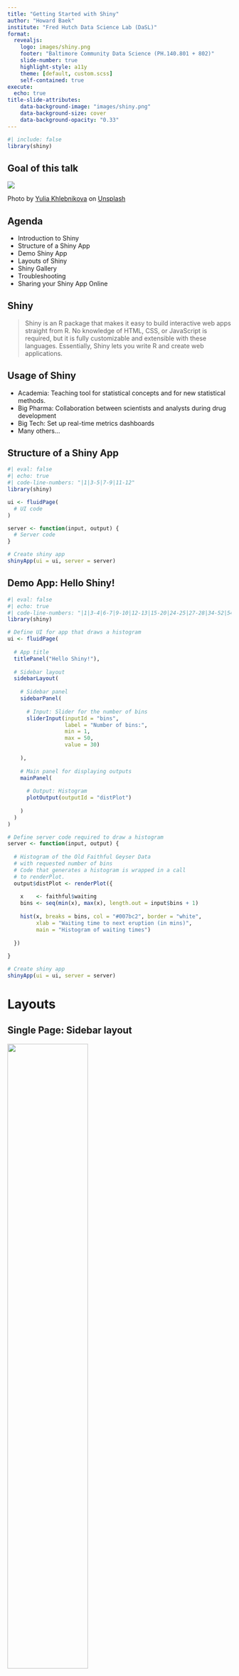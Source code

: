 ```yaml
---
title: "Getting Started with Shiny"
author: "Howard Baek"
institute: "Fred Hutch Data Science Lab (DaSL)"
format: 
  revealjs:
    logo: images/shiny.png
    footer: "Baltimore Community Data Science (PH.140.801 + 802)"
    slide-number: true
    highlight-style: a11y
    theme: [default, custom.scss]
    self-contained: true
execute:
  echo: true
title-slide-attributes:
    data-background-image: "images/shiny.png"
    data-background-size: cover
    data-background-opacity: "0.33"
---
```


```r
#| include: false
library(shiny)
```

## Goal of this talk


![](images/taste.jpg){fig-align="center"}


Photo by <a href="https://unsplash.com/@khlebnikovayulia?utm_source=unsplash&utm_medium=referral&utm_content=creditCopyText">Yulia Khlebnikova</a> on <a href="https://unsplash.com/photos/FDYbS43jUrU?utm_source=unsplash&utm_medium=referral&utm_content=creditCopyText">Unsplash</a>
 


## Agenda

- Introduction to Shiny
- Structure of a Shiny App
- Demo Shiny App
- Layouts of Shiny
- Shiny Gallery
- Troubleshooting
- Sharing your Shiny App Online


## Shiny

> Shiny is an R package that makes it easy to build interactive web apps straight from R. No knowledge of HTML, CSS, or JavaScript is required, but it is fully customizable and extensible with these languages. Essentially, Shiny lets you write R and create web applications.

## Usage of Shiny

- Academia: Teaching tool for statistical concepts and for new statistical methods.
- Big Pharma: Collaboration between scientists and analysts during drug development
- Big Tech: Set up real-time metrics dashboards 
- Many others...


## Structure of a Shiny App

```r
#| eval: false
#| echo: true
#| code-line-numbers: "|1|3-5|7-9|11-12"
library(shiny)

ui <- fluidPage(
  # UI code
)

server <- function(input, output) {
  # Server code
}

# Create shiny app
shinyApp(ui = ui, server = server)
```


## Demo App: Hello Shiny!

```r
#| eval: false
#| echo: true
#| code-line-numbers: "|1|3-4|6-7|9-10|12-13|15-20|24-25|27-28|34-52|54-55"
library(shiny)

# Define UI for app that draws a histogram
ui <- fluidPage(
  
  # App title
  titlePanel("Hello Shiny!"),
  
  # Sidebar layout 
  sidebarLayout(
    
    # Sidebar panel
    sidebarPanel(
      
      # Input: Slider for the number of bins
      sliderInput(inputId = "bins",
                  label = "Number of bins:",
                  min = 1,
                  max = 50,
                  value = 30)
      
    ),
    
    # Main panel for displaying outputs
    mainPanel(
      
      # Output: Histogram
      plotOutput(outputId = "distPlot")
      
    )
  )
)

# Define server code required to draw a histogram
server <- function(input, output) {
  
  # Histogram of the Old Faithful Geyser Data
  # with requested number of bins
  # Code that generates a histogram is wrapped in a call
  # to renderPlot.
  output$distPlot <- renderPlot({
    
    x    <- faithful$waiting
    bins <- seq(min(x), max(x), length.out = input$bins + 1)
    
    hist(x, breaks = bins, col = "#007bc2", border = "white",
         xlab = "Waiting time to next eruption (in mins)",
         main = "Histogram of waiting times")
    
  })
  
}

# Create shiny app
shinyApp(ui = ui, server = server)
```

# Layouts

## Single Page: Sidebar layout

![](images/layout-sidebar.png){fig-align="center" width="60%"}

::: aside
From [Mastering Shiny](https://mastering-shiny.org/action-layout.html#page-with-sidebar)
:::

## Single Page: Multi-row layout

![](images/layout-fluidrow.png){fig-align="center" width="60%"}

::: aside
From [Mastering Shiny](https://mastering-shiny.org/action-layout.html#multi-row)
:::

## Multi-page: Horizontal Tabs with `tabsetPanel()`

![](images/tabset.png){fig-align="center" width="60%"}


::: aside
From [Mastering Shiny](https://mastering-shiny.org/action-layout.html#tabsets)
:::


## Multi-page: Vertical Tabs with `navListPanel()`

![](images/navlistPanel.png){fig-align="center" width="60%"}

::: aside
From [Mastering Shiny](https://mastering-shiny.org/action-layout.html#navlists-and-navbars)
:::


## Multi-page: Dashboards

![](images/crandash.png){fig-align="center" width="40%"}


# Gallery


## Shiny Widgets Gallery

::: {style="text-align: center"}
<https://shiny.posit.co/r/gallery/widgets/widget-gallery/>
:::

<iframe data-src="https://gallery.shinyapps.io/081-widgets-gallery/" width="100%" height="500px" style="border:1px solid;border-radius: 5px;" data-external="1">

</iframe>

## Shiny App Gallery

# Troubleshooting and Sharing your Shiny App Online

## Troubleshooting

Missing parenthesis, commas, and typos

```r
#| eval: false
#| echo: true
library(shiny)

# Define UI for app that draws a histogram
ui <- fluidPage(
  
  # App title
  titlePanel("Hello Shiny!"),
  
  # Sidebar layout with input and output definitions
  sidebarLayout(
    
    # Sidebar panel for inputs
    sidebarPanel(
      
      # Input: Slider for the number of bins
      sliderInput(inputId = "bins",
                  label = "Number of bins:",
                  min = 1,
                  max = 50,
                  value = 30)
      
    ),
    
    # Main panel for displaying outputs
    mainPanel(
      
      # Output: Histogram
      plotOutput(outputId = "distPlot")
      
    )
  )
)

# Define server code required to draw a histogram
server <- function(input, output) {
  
  # Histogram of the Old Faithful Geyser Data
  # with requested number of bins
  # Code that generates a histogram is wrapped in a call
  # to renderPlot.
  output$distPlot <- renderPlot({
    
    x <- faithful$waiting
    bins <- seq(min(x), max(x), length.out = input$bins + 1)
    
    hist(x, breaks = bins, col = "#007bc2", border = "white",
         xlab = "Waiting time to next eruption (in mins)",
         main = "Histogram of waiting times")
    
  })
  
}

# Create shiny app
shinyApp(ui = ui, server = server)
```


## Share your Shiny Applications Online

::: {style="text-align: left"} 
[shinyapps.io](https://www.shinyapps.io/)
:::

- shinyapps.io is a software as a service (SaaS) product that makes it easy to share your Shiny apps online.
- It runs in the cloud on shared servers by Posit.
- It has both free and paid plans.


## Further Resources

- [Mastering Shiny book](https://mastering-shiny.org/index.html)
- [Get Started Tutorials](https://shiny.posit.co/r/getstarted/shiny-basics/lesson1/index.html)
- [Shiny Articles](https://shiny.posit.co/r/articles/#start)
- [shinyapps.io Articles](https://shiny.posit.co/r/articles/share/shinyapps/)
- [Shiny Application Layout Guide](https://shiny.posit.co/r/articles/build/layout-guide/)
- [shinyapps.io User Guide](https://docs.posit.co/shinyapps.io/?_gl=1*acevi2*_ga*NDcwMjYxMTc2LjE2ODYxNzIxMjQ.*_ga_HXP006LBGY*MTY5NjAwNzY3MS40LjEuMTY5NjAwNzY4My4wLjAuMA..)



## Reference

- [Getting Started with Shiny for R - posit::conf 2023](https://github.com/posit-conf-2023/shiny-r-intro)





## Thank you!


![](images/shiny.png){fig-align="center" width="40%"}

